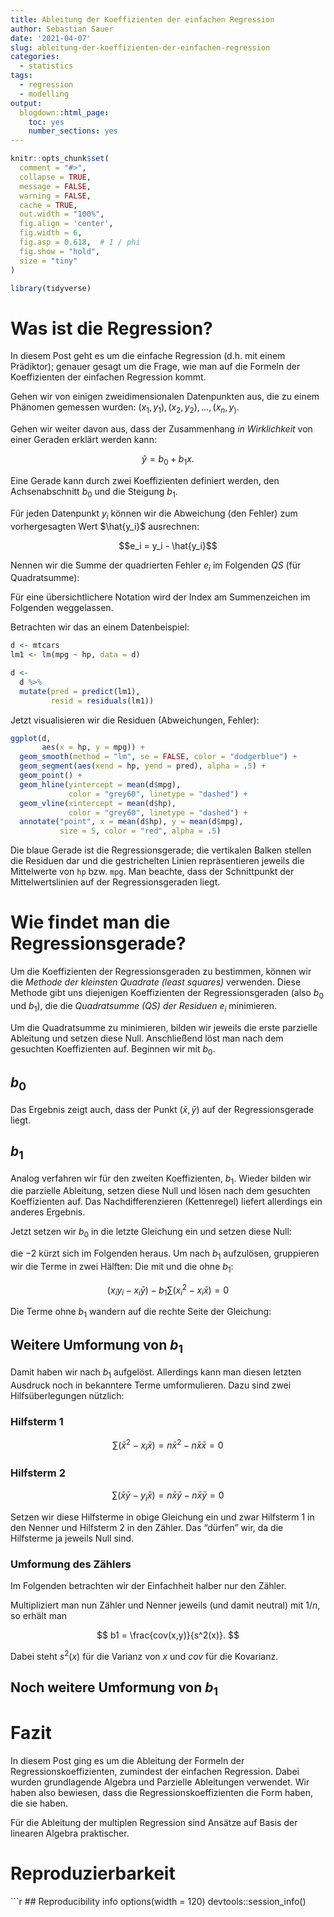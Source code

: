```yaml
---
title: Ableitung der Koeffizienten der einfachen Regression
author: Sebastian Sauer
date: '2021-04-07'
slug: ableitung-der-koeffizienten-der-einfachen-regression
categories:
  - statistics
tags:
  - regression
  - modelling
output:
  blogdown::html_page:
    toc: yes
    number_sections: yes
---
```




```r
knitr::opts_chunk$set(
  comment = "#>",
  collapse = TRUE,
  message = FALSE,
  warning = FALSE,
  cache = TRUE,
  out.width = "100%",
  fig.align = 'center',
  fig.width = 6,
  fig.asp = 0.618,  # 1 / phi
  fig.show = "hold",
  size = "tiny"
)
```


```r
library(tidyverse)
```



# Was ist die Regression?


In diesem Post geht es um die einfache Regression (d.h. mit einem Prädiktor); genauer gesagt um die Frage, wie man auf die Formeln der Koeffizienten der einfachen Regression kommt. 


Gehen wir von einigen zweidimensionalen Datenpunkten aus, die zu einem Phänomen gemessen wurden: ${(x_1, y_1), (x_2, y_2), \ldots, (x_n,y_)}$.

Gehen wir weiter davon aus, dass der Zusammenhang *in Wirklichkeit* von einer Geraden erklärt werden kann:

$$\hat{y}=b_0 + b_1x.$$

Eine Gerade kann durch zwei Koeffizienten definiert werden, den Achsenabschnitt $b_0$ und die Steigung $b_1$.

Für jeden Datenpunkt $y_i$ können wir die Abweichung (den Fehler) zum vorhergesagten Wert $\hat{y_i}$ ausrechnen:

$$e_i = y_i - \hat{y_i}$$

Nennen wir die Summe der quadrierten Fehler $e_i$ im Folgenden $QS$ (für Quadratsumme):



\begin{align*}
QS &= \sum_{i=1}^{n}e_i^2\\
QS &=  \sum_{i=1}^{n}(y_i - \hat{y_i})^2\\
QS &=  \sum_{i=1}^{n}(y_i - b_0 - b_1x_i)^2 
\end{align*}

Für eine übersichtlichere Notation wird der Index am Summenzeichen im Folgenden weggelassen.

Betrachten wir das an einem Datenbeispiel:

```r
d <- mtcars
lm1 <- lm(mpg ~ hp, data = d)

d <-
  d %>% 
  mutate(pred = predict(lm1),
         resid = residuals(lm1))

```

Jetzt visualisieren wir die Residuen (Abweichungen, Fehler):

```r
ggplot(d, 
       aes(x = hp, y = mpg)) +
  geom_smooth(method = "lm", se = FALSE, color = "dodgerblue") +
  geom_segment(aes(xend = hp, yend = pred), alpha = .5) +
  geom_point() +
  geom_hline(yintercept = mean(d$mpg), 
             color = "grey60", linetype = "dashed") +
  geom_vline(xintercept = mean(d$hp), 
             color = "grey60", linetype = "dashed") + 
  annotate("point", x = mean(d$hp), y = mean(d$mpg),
           size = 5, color = "red", alpha = .5)
```

Die blaue Gerade ist die Regressionsgerade; die vertikalen Balken stellen die Residuen dar und die gestrichelten Linien repräsentieren jeweils die Mittelwerte von `hp` bzw. `mpg`. Man beachte, dass der Schnittpunkt der Mittelwertslinien auf der Regressionsgeraden liegt.



# Wie findet man die Regressionsgerade?


Um die Koeffizienten der Regressionsgeraden zu bestimmen, können wir die *Methode der kleinsten Quadrate (least squares)* verwenden. Diese Methode gibt uns diejenigen Koeffizienten der Regressionsgeraden (also $b_0$ und $b_1$), die die *Quadratsumme (QS) der Residuen* $e_i$ minimieren.

Um die Quadratsumme zu minimieren, bilden wir jeweils die erste parzielle Ableitung und setzen diese Null. Anschließend löst man nach dem gesuchten Koeffizienten auf. Beginnen wir mit $b_0$.

## $b_0$

\begin{align*}
\frac{\partial QS}{\partial b_0} &= 2 \sum(y_i - b_0 - b_1x_i)(-1) \\
&= -2 \sum y_i + 2 \sum b_0 + 2 \sum b_1 x_i \\
&= 2(-\sum y_i + nb_0 + b1 \sum x_i) = 0 \\
&= -\sum y_i + nb_0 + b1 \sum x_i = 0 \\
 n b_0&= \sum y_i - b_1 \sum x_i \\
b_0 &= \frac{\sum y_i - b_1 \sum x_i}{n} \\
&= n^{-1}\sum y_i - n^{-1}b_1 \sum x_i \\
&= \bar{y} - b_1 {x}
\end{align*}


Das Ergebnis zeigt auch, dass der Punkt $(\bar{x}, \bar{y})$ auf der Regressionsgerade liegt.


## $b_1$

Analog verfahren wir für den zweiten Koeffizienten, $b_1$. Wieder bilden wir die parzielle Ableitung, setzen diese Null und lösen nach dem gesuchten Koeffizienten auf. Das Nachdifferenzieren (Kettenregel) liefert allerdings ein anderes Ergebnis.

\begin{align*}
\frac{\partial QS}{\partial b_1} &= 2 \sum(y_i - b_0 - b_1x_i)(-x) \\
&=2(-\sum y_i x_i + b_0\sum x_i + b_1\sum x_i^2)\\
&=-2 \sum(x_iy_i - b_0x_i - b_1x_i^2) 
\end{align*}

Jetzt setzen wir $b_0$ in die letzte Gleichung ein und setzen diese Null:

\begin{align*}
&= -2 \sum(x_i y_i - (\bar{y} - b_1\bar{x})x_i - b_1x_i^2) \\
&= -2 \sum(x_iy_i - x_i\bar{y} + b_1 x_i \bar{x} - b_1x_i2) = 0 
\end{align*}

die $-2$ kürzt sich im Folgenden heraus. Um nach $b_1$ aufzulösen, gruppieren wir die Terme in zwei Hälften: Die mit und die ohne $b_1$:

$$
(x_i y_i - x_i\bar{y}) - b_1 \sum(x_i^2 - x_i \bar{x}) = 0
$$

Die Terme ohne $b_1$ wandern auf die rechte Seite der Gleichung:

\begin{align*}
b_1 \sum(x_i^2 - x_i \bar{x}) &= \sum(x_i y_i - x_i\bar{y}) \\
b_1 &= \frac{\sum x_i y_i - x_i \bar{y}}{\sum x_i^2 - x_i \bar{x}} = \\
&= \frac{x_i y_i  - n\bar{x} \bar{y}}{\sum x_i^2 - n \bar{x}\bar{x}}
\end{align*}


## Weitere Umformung von $b_1$

Damit haben wir nach $b_1$ aufgelöst. Allerdings kann man diesen letzten Ausdruck noch in bekanntere Terme umformulieren. Dazu sind zwei Hilfsüberlegungen nützlich:


### Hilfsterm 1

$$
\sum (\bar{x}^2 - x_i \bar{x}) = n\bar{x}^2 - n \bar{x} \bar{x} = 0
$$


### Hilfsterm 2

$$
\sum (\bar{x}\bar{y} - y_i \bar{x}) = n \bar{x} \bar{y} - n \bar{x} \bar{y} = 0
$$


Setzen wir diese Hilfsterme in obige Gleichung ein und zwar Hilfsterm 1 in den Nenner und Hilfsterm 2 in den Zähler. Das "dürfen" wir, da die Hilfsterme ja jeweils Null sind.


\begin{align*}
b_1 &= \frac{(\sum x_i y_i - x_i \bar{y}) + \sum (\bar{x}\bar{y} - y_i \bar{x})}{(\sum x_i^2 - x_i \bar{x}) + \sum (\bar{x}^2 - x_i \bar{x})}
\end{align*}


### Umformung des Zählers

Im Folgenden betrachten wir der Einfachheit halber nur den Zähler.

\begin{align*}
b_1 &= \sum x_i y_i - \sum x_i \bar{y} + \sum \bar{x} \bar{y} - \sum y_i \bar{x} \\
&= \sum(x_i y_i - x_i \bar{y} + \bar{x}\bar{y} - y_i \bar{x}) \\
&= \sum(x_i(y_i - \bar{y}) + \bar{x}(y_i - \bar{y})) \\
&= \sum \left( (x_i - \bar{x})(y_i - \bar{y}) \right)
\end{align*}

Multipliziert man nun Zähler und Nenner jeweils (und damit neutral) mit $1/n$, so erhält man

$$
b1 = \frac{cov(x,y)}{s^2(x)}.
$$

Dabei steht $s^2(x)$ für die Varianz von $x$ und $cov$ für die Kovarianz. 

## Noch weitere Umformung von $b_1$

\begin{align*}
b1 &= \frac{cov(x,y)}{s^2(x)} \\
&= \frac{cov(x,y)}{s^2(x)} \cdot \frac{s(y)}{s(y)} \\
&= \frac{cov(x,y)}{s(x)s(y)}  \cdot \frac{s(y)}{s(x)} \\
&= cor(x,y) \cdot \frac{s(y)}{s(x)}
\end{align*}


# Fazit


In diesem Post ging es um die Ableitung der Formeln der Regressionskoeffizienten, zumindest der einfachen Regression. Dabei wurden grundlagende Algebra und Parzielle Ableitungen verwendet. Wir haben also bewiesen, dass die Regressionskoeffizienten die Form haben, die sie haben.

Für die Ableitung der multiplen Regression sind Ansätze auf Basis der linearen Algebra praktischer.


# Reproduzierbarkeit

```r
## Reproducibility info
options(width = 120)
devtools::session_info()


